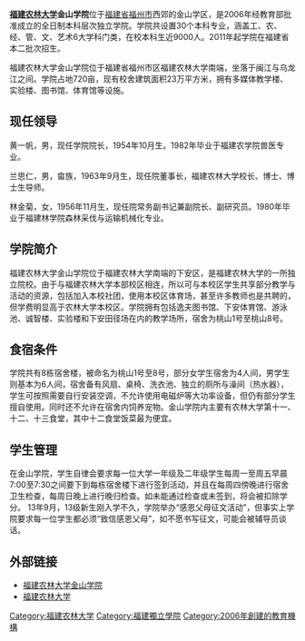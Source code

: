 {{coord|26|5|16|N|119|14|6|E|region:ID_type:landmark|display=title}}
{{高校
|name              = 福建农林大学金山学院
 |native_name       = 
 |image             = 
 |latin_name        = Jinshan college of fujian agriculture and forestry university
 |motto             = 明德 诚智 博学 创新
 |zhmotto           = 
 |established       = 2006年
 |closed            = 
 |type              = [[独立学院|独立学院]]
 |religious         = 
 |endowment         = 
 |rector            = 
 |chancellor        = 
 |chairman          = 
 |president         = 黄一帆
 |vice-president    = 
 |provost           = 
 |principal         = 
 |vice_chancellor   = 
 |dean              = 
 |director          = 
 |head_label        = 
 |head              = 
 |faculty           =
 |students          = 各类在校生近9000
 |undergrad         = 
 |postgrad          = 
 |doctoral          = 
 |profess           = 
 |alumni            = 
 |budget            =
 |city              = [[福州市|福州市]]
 |state             = 
 |province          = [[福建省|福建省]]
 |country           = {{PRC}}
 |coor              = 
 |address           = 
 |telephone         = 
 |campus            = 金山校区、南平校区
 |area              = 720亩
 |former_names      = 
 |free_label        = 
 |free              = 
 |sports            = 
 |colors            = 
 |nickname          = 
 |mascot            =
 |fightsong         =
 |affiliations      = 
 |website           =http://jsxy.fafu.edu.cn
 |logo              = 
 |footnotes         =
}}

'''[[福建农林大学|福建农林大学]]金山学院'''位于[[福建省|福建省]][[福州市|福州市]]西郊的金山学区，是2006年经教育部批准成立的全日制本科层次独立学院。学院共设置30个本科专业，涵盖工、农、经、管、文、艺术6大学科门类，在校本科生近9000人。2011年起学院在福建省本二批次招生。

福建农林大学金山学院位于福建省福州市区福建农林大学南端，坐落于闽江与乌龙江之间。学院占地720亩，现有校舍建筑面积23万平方米，拥有多媒体教学楼、实验楼、图书馆、体育馆等设施。

==现任领导==
黄一帆，男，现任学院院长，1954年10月生。1982年毕业于福建农学院兽医专业。

兰思仁，男，畲族，1963年9月生，现任院董事长，福建农林大学校长、博士、博士生导师。

林金菊，女，1956年11月生，现任院常务副书记兼副院长、副研究员。1980年毕业于福建林学院森林采伐与运输机械化专业。

==学院简介==
福建农林大学金山学院位于福建农林大学南端的下安区，是福建农林大学的一所独立院校。由于与福建农林大学本部校区相连，所以可与本校区学生共享部分教学与活动的资源，包括加入本校社团，使用本校区体育场，甚至许多教师也是共聘的，但学费明显高于农林大学本校区。学院拥有包括逸夫图书馆、下安体育馆、游泳池、诚智楼、实验楼和下安田径场在内的教学场所，宿舍为桃山1号至桃山8号。

==食宿条件==
学院共有8栋宿舍楼，被命名为桃山1号至8号，部分女学生宿舍为4人间，男学生则基本为6人间，宿舍备有风扇、桌椅、洗衣池、独立的厕所与澡间（热水器），学生可按照需要自行安装空调，不允许使用电磁炉等大功率设备，但仍有部分学生擅自使用。同时还不允许在宿舍内饲养宠物。金山学院内主要有农林大学第十一、十二、十三食堂，其中十二食堂饭菜最为便宜。

==学生管理==
在金山学院，学生自律会要求每一位大学一年级及二年级学生每周一至周五早晨7:00至7:30之间要下到每栋宿舍楼下进行签到活动，并且在每周四傍晚进行宿舍卫生检查，每周日晚上进行晚归检查。如未能通过检查或未签到，将会被扣除学分。
13年9月，13级新生刚入学不久，学院举办“感恩父母征文活动”，但事实上学院要求每一位学生都必须“致信感恩父母”，如不愿书写征文，可能会被辅导员谈话。

==外部链接==
*[http://jsxy.fafu.edu.cn 福建农林大学金山学院]
*[http://info.fafu.edu.cn 福建农林大学]{{dead link|date=2018年4月 |bot=InternetArchiveBot |fix-attempted=yes }}
{{福建高等院校}}
{{独立学院}}
[[Category:福建农林大学|Category:福建农林大学]]
[[Category:福建獨立學院|Category:福建獨立學院]]
[[Category:2006年創建的教育機構|Category:2006年創建的教育機構]]